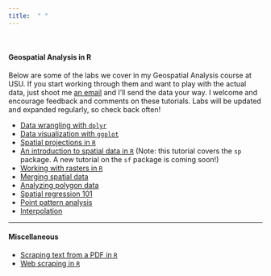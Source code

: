 ```yaml
---
title:  " "
---
```


<br />


#### **Geospatial Analysis in R** 

Below are some of the labs we cover in my Geospatial Analysis course at USU.  If you start working through them and want to play with the actual data, just shoot me [an email](mailto:emily.burchfield@usu.edu) and I'll send the data your way.  I welcome and encourage feedback and comments on these tutorials.  Labs will be updated and expanded regularly, so check back often!

* [Data wrangling with `dplyr`](files/2_describing_data_lab.html)
* [Data visualization with `ggplot`](files/3_viz_lab.html)
* [Spatial projections in `R`](files/5_projections.html)
* [An introduction to spatial data in `R`](files/5_spatial_intro_lab.html) (Note: this tutorial covers the `sp` package.  A new tutorial on the `sf` package is coming soon!)
* [Working with rasters in `R`](files/6_rasters_lab.html)
* [Merging spatial data](files/7_spatial_data_int_lab.html)
* [Analyzing polygon data](files/Areal_data_LAB.html)
* [Spatial regression 101](files/Spatial_regression_LAB.html)
* [Point pattern analysis](files/Point_pattern_LAB.html)
* [Interpolation](files/Interpolation_LAB.html)

***
#### **Miscellaneous** 

* [Scraping text from a PDF in `R`](files/scraping_text_from_pdf_in_r.pdf)
* [Web scraping in `R`](files/web_scraping_in_r.pdf)